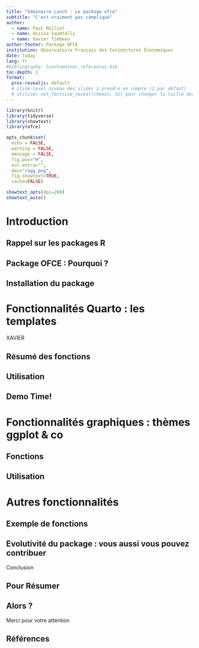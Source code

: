 ```yaml
---
title: "Séminaire Lunch : Le package ofce"
subtitle: "C'est vraiment pas compliqué"
author:
  - name: Paul Malliet
  - name: Anissa Saumtally
  - name: Xavier Timbeau
author-footer: Package OFCE
institution: Observatoire Français des Conjonctures Économiques
date: today
lang: fr
#bibliography: lunchseminar_references.bib
toc-depth: 1
format: 
  pres-revealjs: default
  # slide-level niveau des slides à prendre en compte (2 par défaut)
  # utiliser set_fontsize_reveal(chemin, 32) pour changer la taille des caractères
---
```


```r
library(knitr)
library(tidyverse) 
library(showtext) 
library(ofce)

opts_chunk$set(
  echo = FALSE,
  warning = FALSE,
  message = FALSE,
  fig.pos="H", 
  out.extra="",
  dev="ragg_png",
  fig.showtext=TRUE,
  cache=FALSE)

showtext_opts(dpi=200)
showtext_auto()
```


# Introduction

## Rappel sur les packages R

## Package OFCE : Pourquoi ?

## Installation du package

# Fonctionnalités Quarto : les templates

XAVIER

## Résumé des fonctions

## Utilisation

## Demo Time!

# Fonctionnalités graphiques : thèmes ggplot & co

## Fonctions

## Utilisation

# Autres fonctionnalités

## Exemple de fonctions

## Evolutivité du package : vous aussi vous pouvez contribuer

Conclusion

## Pour Résumer

## Alors ?

Merci pour votre attention

## Références

::: {#refs}
:::
